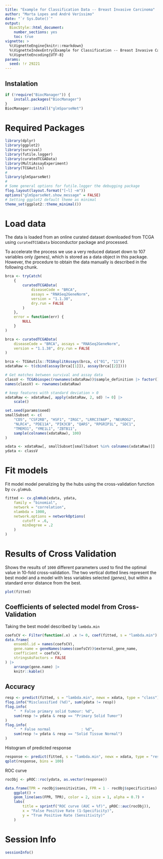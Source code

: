 ```yaml
---
title: "Example for Classification Data -- Breast Invasive Carcinoma"
author: "Marta Lopes and André Veríssimo"
date: "`r Sys.Date()`"
output: 
  BiocStyle::html_document:
    number_sections: yes
    toc: true
vignette: >
  %\VignetteEngine{knitr::rmarkdown}
  %\VignetteIndexEntry{Example for Classification -- Breast Invasive Carcinoma}
  %\VignetteEncoding{UTF-8}
params:
  seed: !r 29221
--- 
```


## Instalation

```r
if (!require("BiocManager")) {
    install.packages("BiocManager")
}
BiocManager::install("glmSparseNet")
```

# Required Packages

```r
library(dplyr)
library(ggplot2)
library(survival)
library(futile.logger)
library(curatedTCGAData)
library(MultiAssayExperiment)
library(TCGAutils)
#
library(glmSparseNet)
#
# Some general options for futile.logger the debugging package
flog.layout(layout.format("[~l] ~m"))
options("glmSparseNet.show_message" = FALSE)
# Setting ggplot2 default theme as minimal
theme_set(ggplot2::theme_minimal())
```

# Load data

The data is loaded from an online curated dataset downloaded from TCGA using 
`curatedTCGAData` bioconductor package and processed.

To accelerate the process we use a very reduced dataset down to 107 variables 
only *(genes)*, which is stored as a data object in this package. However, the 
procedure to obtain the data manually is described in the following chunk.

```r
brca <- tryCatch(
    {
        curatedTCGAData(
            diseaseCode = "BRCA",
            assays = "RNASeq2GeneNorm",
            version = "1.1.38",
            dry.run = FALSE
        )
    },
    error = function(err) {
        NULL
    }
)
```

```r
brca <- curatedTCGAData(
    diseaseCode = "BRCA", assays = "RNASeq2GeneNorm",
    version = "1.1.38", dry.run = FALSE
)
```

```r
brca <- TCGAutils::TCGAsplitAssays(brca, c("01", "11"))
xdataRaw <- t(cbind(assay(brca[[1]]), assay(brca[[2]])))

# Get matches between survival and assay data
classV <- TCGAbiospec(rownames(xdataRaw))$sample_definition |> factor()
names(classV) <- rownames(xdataRaw)

# keep features with standard deviation > 0
xdataRaw <- xdataRaw[, apply(xdataRaw, 2, sd) != 0] |>
    scale()

set.seed(params$seed)
smallSubset <- c(
    "CD5", "CSF2RB", "HSF1", "IRGC", "LRRC37A6P", "NEUROG2",
    "NLRC4", "PDE11A", "PIK3CB", "QARS", "RPGRIP1L", "SDC1",
    "TMEM31", "YME1L1", "ZBTB11",
    sample(colnames(xdataRaw), 100)
)

xdata <- xdataRaw[, smallSubset[smallSubset %in% colnames(xdataRaw)]]
ydata <- classV
```

# Fit models

Fit model model penalizing by the hubs using the cross-validation function by 
`cv.glmHub`.

```r
fitted <- cv.glmHub(xdata, ydata,
    family = "binomial",
    network = "correlation",
    nlambda = 1000,
    network.options = networkOptions(
        cutoff = .6,
        minDegree = .2
    )
)
```

# Results of Cross Validation

Shows the results of `1000` different parameters used to find the optimal value 
in 10-fold cross-validation. The two vertical dotted lines represent the best 
model and a model with less variables selected *(genes)*, but within a standard 
error distance from the best.

```r
plot(fitted)
```

## Coefficients of selected model from Cross-Validation

Taking the best model described by `lambda.min`

```r
coefsCV <- Filter(function(.x) .x != 0, coef(fitted, s = "lambda.min")[, 1])
data.frame(
    ensembl.id = names(coefsCV),
    gene.name = geneNames(names(coefsCV))$external_gene_name,
    coefficient = coefsCV,
    stringsAsFactors = FALSE
) |>
    arrange(gene.name) |>
    knitr::kable()
```

## Accuracy

```r
resp <- predict(fitted, s = "lambda.min", newx = xdata, type = "class")
flog.info("Misclassified (%d)", sum(ydata != resp))
flog.info(
    "  * False primary solid tumour: %d",
    sum(resp != ydata & resp == "Primary Solid Tumor")
)
flog.info(
    "  * False normal              : %d",
    sum(resp != ydata & resp == "Solid Tissue Normal")
)
```

Histogram of predicted response

```r
response <- predict(fitted, s = "lambda.min", newx = xdata, type = "response")
qplot(response, bins = 100)
```

ROC curve

```r
rocObj <- pROC::roc(ydata, as.vector(response))

data.frame(TPR = rocObj$sensitivities, FPR = 1 - rocObj$specificities) |>
    ggplot() +
    geom_line(aes(FPR, TPR), color = 2, size = 1, alpha = 0.7) +
    labs(
        title = sprintf("ROC curve (AUC = %f)", pROC::auc(rocObj)),
        x = "False Positive Rate (1-Specificity)",
        y = "True Positive Rate (Sensitivity)"
    )
```

# Session Info

```r
sessionInfo()
```

